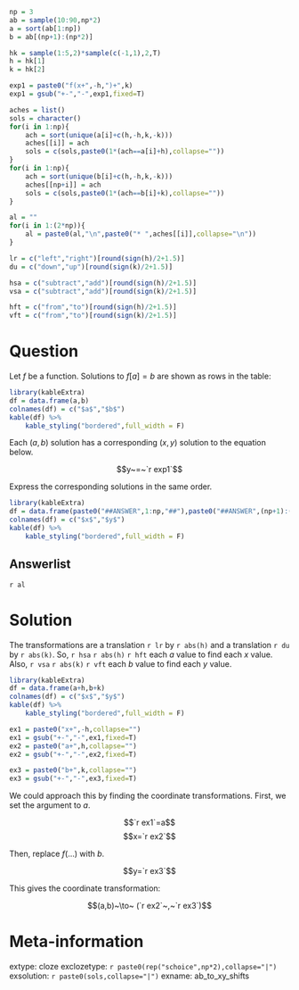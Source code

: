 ```r
np = 3
ab = sample(10:90,np*2)
a = sort(ab[1:np])
b = ab[(np+1):(np*2)]

hk = sample(1:5,2)*sample(c(-1,1),2,T)
h = hk[1]
k = hk[2]

exp1 = paste0("f(x+",-h,")+",k)
exp1 = gsub("+-","-",exp1,fixed=T)

aches = list()
sols = character()
for(i in 1:np){
    ach = sort(unique(a[i]+c(h,-h,k,-k)))
    aches[[i]] = ach
    sols = c(sols,paste0(1*(ach==a[i]+h),collapse=""))
}
for(i in 1:np){
    ach = sort(unique(b[i]+c(h,-h,k,-k)))
    aches[[np+i]] = ach
    sols = c(sols,paste0(1*(ach==b[i]+k),collapse=""))
}

al = ""
for(i in 1:(2*np)){
    al = paste0(al,"\n",paste0("* ",aches[[i]],collapse="\n"))
}

lr = c("left","right")[round(sign(h)/2+1.5)]
du = c("down","up")[round(sign(k)/2+1.5)]

hsa = c("subtract","add")[round(sign(h)/2+1.5)]
vsa = c("subtract","add")[round(sign(k)/2+1.5)]

hft = c("from","to")[round(sign(h)/2+1.5)]
vft = c("from","to")[round(sign(k)/2+1.5)]


```

Question
========

Let $f$ be a function. Solutions to $f[a]=b$ are shown as rows in the table:

```r
library(kableExtra)
df = data.frame(a,b)
colnames(df) = c("$a$","$b$")
kable(df) %>%
    kable_styling("bordered",full_width = F)
```


Each $(a,b)$ solution has a corresponding $(x,y)$ solution to the equation below.

$$y~=~`r exp1`$$

Express the corresponding solutions in the same order.

```r
library(kableExtra)
df = data.frame(paste0("##ANSWER",1:np,"##"),paste0("##ANSWER",(np+1):(2*np),"##"))
colnames(df) = c("$x$","$y$")
kable(df) %>%
    kable_styling("bordered",full_width = F)
```

Answerlist
--------

`r al`

Solution
========

The transformations are a translation `r lr` by `r abs(h)` and a translation `r du` by `r abs(k)`. So, `r hsa` `r abs(h)` `r hft` each $a$ value to find each $x$ value. Also, `r vsa` `r abs(k)` `r vft` each $b$ value to find each $y$ value.

```r
library(kableExtra)
df = data.frame(a+h,b+k)
colnames(df) = c("$x$","$y$")
kable(df) %>%
    kable_styling("bordered",full_width = F)

ex1 = paste0("x+",-h,collapse="")
ex1 = gsub("+-","-",ex1,fixed=T)
ex2 = paste0("a+",h,collapse="")
ex2 = gsub("+-","-",ex2,fixed=T)

ex3 = paste0("b+",k,collapse="")
ex3 = gsub("+-","-",ex3,fixed=T)
```

We could approach this by finding the coordinate transformations. First, we set the argument to $a$.

$$`r ex1`=a$$
$$x=`r ex2`$$

Then, replace $f(\ldots)$ with $b$.

$$y=`r ex3`$$

This gives the coordinate transformation:

$$(a,b)~\to~ (`r ex2`~,~`r ex3`)$$





Meta-information
============
extype: cloze
exclozetype: `r paste0(rep("schoice",np*2),collapse="|")`
exsolution: `r paste0(sols,collapse="|")`
exname: ab_to_xy_shifts